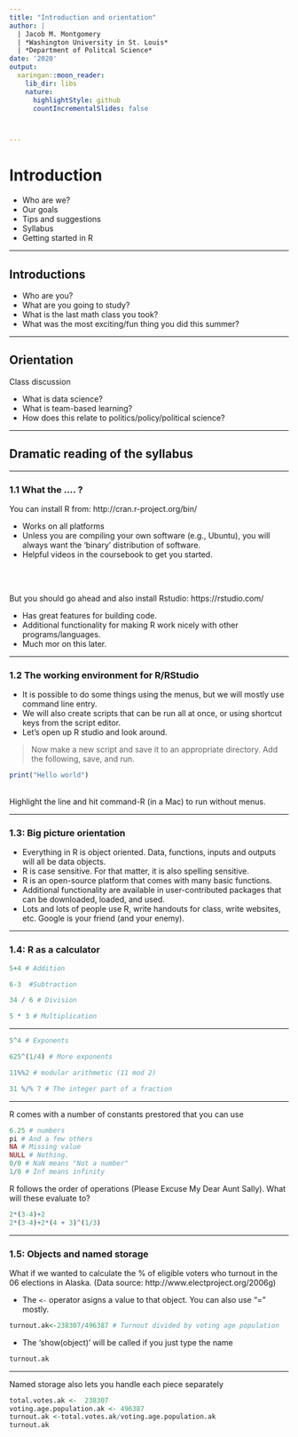 ```yaml
---
title: "Introduction and orientation"
author: |
  | Jacob M. Montgomery
  | *Washington University in St. Louis*
  | *Department of Politcal Science*
date: '2020'
output:
  xaringan::moon_reader:
    lib_dir: libs
    nature:
      highlightStyle: github
      countIncrementalSlides: false



---
```

# Introduction

  - Who are we?
  - Our goals
  - Tips and suggestions
  - Syllabus
  - Getting started in R

  
---

## Introductions

- Who are you?
- What are you going to study?
- What is the last math class you took?
- What was the most exciting/fun thing you did this summer?


---

## Orientation

Class discussion

- What is data science?
- What is team-based learning?
- How does this relate to politics/policy/political science?


---

## Dramatic reading of the syllabus


---


### 1.1 What the .... ?


You can install R from: http://cran.r-project.org/bin/

- Works on all platforms
- Unless you are compiling your own software (e.g., Ubuntu), you will always want the 'binary' distribution of software.
- Helpful videos in the coursebook to get you started.

<br>
<br>

But you should go ahead and also install Rstudio: https://rstudio.com/

- Has great features for building code.
- Additional functionality for making R work nicely with other programs/languages.
- Much mor on this later.

---

### 1.2 The working environment for R/RStudio

- It is possible to do some things using the menus, but we will mostly use command line entry.
- We will also create scripts that can be run all at once, or using shortcut keys from the script editor.
- Let's open up R studio and look around.


> Now make a new script and save it to an appropriate directory.  Add the following, save, and run.



```r
print("Hello world")
```

<br> Highlight the line and hit command-R (in a Mac) to run without menus.


---

### 1.3: Big picture orientation

- Everything in R is object oriented. Data, functions, inputs and outputs will all be data objects.
- R is case sensitive. For that matter, it is also spelling sensitive.
- R is an open-source platform that comes with many basic functions.
- Additional functionality are available in user-contributed packages that can be downloaded, loaded, and used.
- Lots and lots of people use R, write handouts for class, write websites, etc.  Google is your friend (and your enemy).


---

### 1.4: R as a calculator


```r
5+4 # Addition
```

```r
6-3  #Subtraction
```

```r
34 / 6 # Division
```


```r
5 * 3 # Multiplication
```



---


```r
5^4 # Exponents
``` 

```r
625^(1/4) # More exponents
``` 


```r
11%%2 # modular arithmetic (11 mod 2)
``` 


```r
31 %/% 7 # The integer part of a fraction
``` 


---

R comes with a number of constants prestored that you can use

```r
6.25 # numbers
pi # And a few others
NA # Missing value
NULL # Nothing.
0/0 # NaN means "Not a number"
1/0 # Inf means infinity
``` 


R follows the order of operations (Please Excuse My Dear Aunt Sally).  What will these evaluate to?

```r
2*(3-4)+2
2*(3-4)+2*(4 + 3)^(1/3)
``` 

---

### 1.5: Objects and named storage

What if we wanted to calculate the % of eligible voters who turnout in the 06 elections in Alaska. (Data source: http://www.electproject.org/2006g)


- The `<-` operator asigns a value to that object.  You can also use "=" mostly.
```r
turnout.ak<-238307/496387 # Turnout divided by voting age population
``` 

- The 'show(object)' will be called if you just type the name
```r
turnout.ak 
``` 

---

Named storage also lets you handle each piece separately

```r
total.votes.ak <-  238307
voting.age.population.ak <- 496387
turnout.ak <-total.votes.ak/voting.age.population.ak
turnout.ak
``` 




